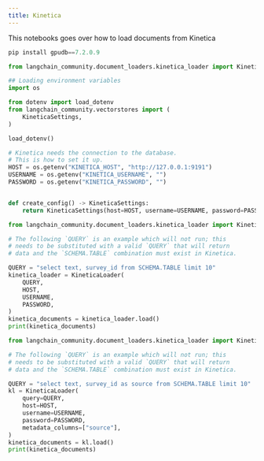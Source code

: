 ```yaml
---
title: Kinetica
---
```


This notebooks goes over how to load documents from Kinetica

```python
pip install gpudb==7.2.0.9
```

```python
from langchain_community.document_loaders.kinetica_loader import KineticaLoader
```

```python
## Loading environment variables
import os

from dotenv import load_dotenv
from langchain_community.vectorstores import (
    KineticaSettings,
)

load_dotenv()
```

```python
# Kinetica needs the connection to the database.
# This is how to set it up.
HOST = os.getenv("KINETICA_HOST", "http://127.0.0.1:9191")
USERNAME = os.getenv("KINETICA_USERNAME", "")
PASSWORD = os.getenv("KINETICA_PASSWORD", "")


def create_config() -> KineticaSettings:
    return KineticaSettings(host=HOST, username=USERNAME, password=PASSWORD)
```

```python
from langchain_community.document_loaders.kinetica_loader import KineticaLoader

# The following `QUERY` is an example which will not run; this
# needs to be substituted with a valid `QUERY` that will return
# data and the `SCHEMA.TABLE` combination must exist in Kinetica.

QUERY = "select text, survey_id from SCHEMA.TABLE limit 10"
kinetica_loader = KineticaLoader(
    QUERY,
    HOST,
    USERNAME,
    PASSWORD,
)
kinetica_documents = kinetica_loader.load()
print(kinetica_documents)
```

```python
from langchain_community.document_loaders.kinetica_loader import KineticaLoader

# The following `QUERY` is an example which will not run; this
# needs to be substituted with a valid `QUERY` that will return
# data and the `SCHEMA.TABLE` combination must exist in Kinetica.

QUERY = "select text, survey_id as source from SCHEMA.TABLE limit 10"
kl = KineticaLoader(
    query=QUERY,
    host=HOST,
    username=USERNAME,
    password=PASSWORD,
    metadata_columns=["source"],
)
kinetica_documents = kl.load()
print(kinetica_documents)
```
